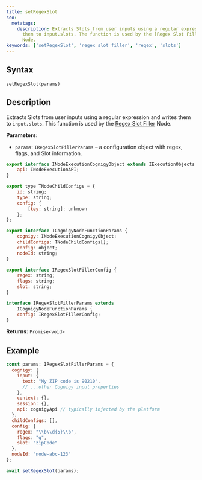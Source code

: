 ```yaml
---
title: setRegexSlot
seo:
  metatags:
    description: Extracts Slots from user inputs using a regular expression and writes
      them to input.slots. The function is used by the [Regex Slot Filler](/ai/agents/develop/node-reference/ai/regex-slot-filler)
      Node.
keywords: ['setRegexSlot', 'regex slot filler', 'regex', 'slots']
---
```


## Syntax

`setRegexSlot(params)`

## Description

Extracts Slots from user inputs using a regular expression and writes them to `input.slots`. This function is used by the [Regex Slot Filler](/ai/agents/develop/node-reference/ai/regex-slot-filler) Node.

**Parameters:**

- `params`: `IRegexSlotFillerParams` – a configuration object with regex, flags, and Slot information.

<Accordion title="IRegexSlotFillerParams Object Structure">

  ```js
  export interface INodeExecutionCognigyObject extends IExecutionObjects {
      api: INodeExecutionAPI;
  }

  export type TNodeChildConfigs = {
      id: string;
      type: string;
      config: {
          [key: string]: unknown
      };
  };

  export interface ICognigyNodeFunctionParams {
      cognigy: INodeExecutionCognigyObject;
      childConfigs: TNodeChildConfigs[];
      config: object;
      nodeId: string;
  }

  export interface IRegexSlotFillerConfig {
      regex: string;
      flags: string;
      slot: string;
  }

  interface IRegexSlotFillerParams extends
      ICognigyNodeFunctionParams {
      config: IRegexSlotFillerConfig;
  }
  ```

  **Returns:** `Promise<void>`
</Accordion>
## Example

```js
const params: IRegexSlotFillerParams = {
  cognigy: {
    input: {
      text: "My ZIP code is 90210",
      // ...other Cognigy input properties
    },
    context: {},
    session: {},
    api: cognigyApi // typically injected by the platform
  },
  childConfigs: [],
  config: {
    regex: "\\b\\d{5}\\b",
    flags: "g",
    slot: "zipCode"
  },
  nodeId: "node-abc-123"
};

await setRegexSlot(params);
```
